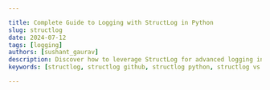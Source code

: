 ```yaml
---

title: Complete Guide to Logging with StructLog in Python
slug: structlog
date: 2024-07-12
tags: [logging]
authors: [sushant_gaurav]
description: Discover how to leverage StructLog for advanced logging in Python. Learn setup, configuration, and best practices for structured logging to enhance your application's observability.
keywords: [structlog, structlog github, structlog python, structlog vs logging, structlog fastapi]

---
```


<head>
<script
    type="application/ld+json"
    dangerouslySetInnerHTML={{ __html: JSON.stringify({
  "@context": "https://schema.org",
  "@type": "TechArticle",
  "headline": "Complete Guide to Logging with StructLog in Python",
  "alternativeHeadline": "Master structured logging in Python with StructLog - Learn setup, configuration, and best practices",
  "author": {
    "@type": "Person",
    "name": "Sushant Gaurav"
  },
  "publisher": {
    "@type": "Organization",
    "name": "SigNoz",
    "logo": {
      "@type": "ImageObject",
      "url": "https://signoz.io/img/SigNozLogo-orange.svg"
    }
  },
  "datePublished": "2024-07-12T00:00:00Z",
  "dateModified": "2024-07-12T00:00:00Z",
  "mainEntityOfPage": {
    "@type": "WebPage",
    "@id": "https://signoz.io/guides/structlog/"
  },
  "description": "Discover how to leverage StructLog for advanced logging in Python. Learn setup, configuration, and best practices for structured logging to enhance your application's observability.",
  "keywords": "structlog, structlog github, structlog python, structlog vs logging, structlog fastapi",
  "articleSection": "Technology",
  "inLanguage": "en",
  "isPartOf": {
    "@type": "Blog",
    "name": "SigNoz Blog",
    "url": "https://signoz.io/blog/"
  },
  "about": [
    {
      "@type": "Thing",
      "name": "StructLog",
      "description": "A structured logging package for Python"
    },
    {
      "@type": "Thing",
      "name": "Python",
      "description": "A high-level programming language"
    },
    {
      "@type": "Thing",
      "name": "Structured Logging",
      "description": "A logging approach that treats log entries as data structures rather than plain text"
    }
  ],
  "mentions": [
    {
      "@type": "SoftwareApplication",
      "name": "SigNoz",
      "applicationCategory": "Monitoring Software"
    },
    {
      "@type": "SoftwareApplication",
      "name": "FastAPI",
      "applicationCategory": "Web Framework"
    },
    {
      "@type": "SoftwareApplication",
      "name": "Django",
      "applicationCategory": "Web Framework"
    }
  ],
  "mainEntity": {
    "@type": "FAQPage",
    "mainEntity": [
      {
        "@type": "Question",
        "name": "What does StructLog do?",
        "acceptedAnswer": {
          "@type": "Answer",
          "text": "StructLog is a Python logging package that simplifies structured logging. It enables developers to log detailed data rather than plain text messages, resulting in improved log analysis and troubleshooting."
        }
      },
      {
        "@type": "Question",
        "name": "What is a structured log?",
        "acceptedAnswer": {
          "@type": "Answer",
          "text": "A structured log entry contains key-value pairs rather than unstructured, plain text. This format facilitates the programmatic parsing, searching, and analysis of log data."
        }
      },
      {
        "@type": "Question",
        "name": "What are the benefits of structured logging?",
        "acceptedAnswer": {
          "@type": "Answer",
          "text": "Structured logging has various advantages, including greater searchability, better integration with log analysis tools, simpler debugging, and improved monitoring capabilities. It enables more exact filtering and querying of log data."
        }
      },
      {
        "@type": "Question",
        "name": "What is the best format for a structured log?",
        "acceptedAnswer": {
          "@type": "Answer",
          "text": "The most suitable format for structured logs is frequently determined by the application and log analysis tools. JSON is a popular format because it is human-readable and can be easily interpreted by most logging and monitoring systems."
        }
      }
    ]
  },
  "tutorial": {
    "@type": "HowTo",
    "name": "How to Use StructLog in Python",
    "step": [
      {
        "@type": "HowToStep",
        "name": "Install StructLog",
        "text": "Install StructLog using pip: pip install structlog"
      },
      {
        "@type": "HowToStep",
        "name": "Configure StructLog",
        "text": "Set up StructLog with desired processors and renderers"
      },
      {
        "@type": "HowToStep",
        "name": "Create a Logger",
        "text": "Create a logger instance using structlog.get_logger()"
      },
      {
        "@type": "HowToStep",
        "name": "Add Context to Logs",
        "text": "Use bound loggers or context variables to add persistent context to logs"
      },
      {
        "@type": "HowToStep",
        "name": "Log Messages",
        "text": "Use logger methods like info(), error() to log structured messages"
      },
      {
        "@type": "HowToStep",
        "name": "Integrate with Frameworks",
        "text": "Integrate StructLog with web frameworks like FastAPI or Django"
      },
      {
        "@type": "HowToStep",
        "name": "Monitor Logs",
        "text": "Send logs to a monitoring tool like SigNoz for analysis and alerting"
      }
    ]
  }
}) }}
  />
</head>

Logging is an essential component of software development. It helps developers understand how programs behave and identify potential errors. A well-structured logging procedures are essential for debugging, monitoring, performance optimization, and regulatory compliance. 

StructLog is a Python library that provides an innovative approach to structured logging in Python, improving the logging experience with powerful features and flexibility. This article goes into the complexities of StructLog, demonstrating how it can be efficiently used in Python programs.

## What is StructLog?

StructLog is a structured logging package for Python designed to make logging easier and more powerful. Traditional logging often produces unordered logs, making the generated data difficult to understand. StructLog addresses this issue by creating structured, easy-to-read, and searchable logs. It allows developers to associate metadata with logs, which improves debugging and monitoring.

A question that may come to our mind at this stage is: [What is Structured Logging](https://signoz.io/blog/structured-logs/)? Let's answer this first.

Structured logging involves formatting log messages in a structured data format, like JSON, where each piece of information is represented in the format of a key-value pair. This approach contrasts with traditional plain-text logging, where log messages are free-form strings.

Let us now look at some of the key features and advantages of creating a well-structured log using StructLog.

To learn more about logging in Python, you can check out the article: [Complete Guide to Logging in Python](https://signoz.io/guides/logging-in-python/).

### Key Features

- Structured Data: Logs are more than just strings. They include structured data, making it easier to search and analyze.
- Flexible Formatting: Multiple output formats are supported, including JSON, plain text, and more.
- Contextual Logging: Add context to logs easily, helping to keep logs informative and relevant.
- Asynchronous Support: StructLog can be used with asynchronous frameworks and libraries.
- Ease of Integration: Works seamlessly with existing logging systems and can be integrated with other libraries.

### Advantages

- Enhanced Readability: Structured logs are easier to read and parse, reducing the time spent on troubleshooting.
- Better Debugging: Contextual information in logs helps in faster debugging and pinpointing issues.
- Integration with Monitoring Tools: Easily integrate with tools like SigNoz for enhanced observability.
- Consistency: Ensures consistency in log formats across different parts of the application.

## Setting Up StructLog in Python

### Installation

To install StructLog, you can use `pip` which is the package installer for Python. StructLog is available on `PyPI`, so it can be installed easily:

```
pip install structlog
```

### Basic Configuration

A simple setup with StructLog involves configuring the [logging format](https://signoz.io/guides/what-is-pythons-default-logging-formatter/) and defining a logger. The configuration can be customized to suit the needs of your application.

```python
import structlog

# Configure structlog to output in JSON format
structlog.configure(
    processors=[
        structlog.processors.JSONRenderer()
    ]
)

logger = structlog.get_logger()

# Log a more detailed message with additional context
logger.info("User login attempt", user="Sushant", success=True, ip_address="192.168.1.1")
```

In this example, we log a user login attempt with additional context such as the username, success status, and IP address. This structured logging provides more valuable information that can be easily analyzed and searched, making it more useful than a simple string message.

Example: Simple Logging with StructLog

Here’s a basic example that logs a simple message. In this example, we configure StructLog to use a `JSON` renderer and then log a message with some additional context.

```python
import structlog

# Configure structlog to output in JSON format
structlog.configure(
    processors=[
        structlog. processors.JSONRenderer()
    ]
)

# Create a logger instance
logger = structlog.get_logger()

# Log a message with additional context
logger.info("user_logged_in", user="sushant", status="success")
```

In this example, the log entry will be structured as a `JSON` object, making it easy to parse and analyze.

## Advanced Configuration

Let us now look at some advanced configurations and how we can customize our log outputs.

### Customizing Log Output

StructLog allows you to customize the log output to meet your specific needs. You can use custom processors to alter log data before it is produced. For example, you could wish to include a user ID with each log entry.

```python
import structlog

# Custom processor to add user_id to log entries
def add_user_id(_, __, event_dict):
    event_dict['user_id'] = '12345'
    return event_dict

# Configure structlog with the custom processor
structlog.configure(
    processors=[
        add_user_id,
        structlog.processors.JSONRenderer()
    ]
)

logger = structlog.get_logger()

# Log a message
logger.info("custom_log", action="test_action")
```

Explanation

1. Custom Processor Function:
    - `add_user_id(_, __, event_dict)`: This function adds a `user_id` key with a value of `'12345'` to the `event_dict`, which represents the log entry.
2. Configuration:
    - `processors=[add_user_id, structlog.processors.JSONRenderer()]`: The `structlog.configure` function is called with a list of processors. The first processor is our custom `add_user_id` function, and the second is `JSONRenderer`, which outputs logs in JSON format.
3. Logging a Message:
    - `logger.info("custom_log", action="test_action")`: This line logs a message with an additional `action` context. The custom processor automatically includes `user_id` in the log entry.

The resulting log output will be in JSON format and include the `user_id`, making it more informative and easier to analyze.

### Using Different Formatters

StructLog supports multiple formatters, such as JSON and plain text. You can switch between them as needed. This flexibility allows you to adapt the log format to the requirements of your application or environment.

```python
import structlog

# Configure structlog to use KeyValueRenderer for plain text output
structlog.configure(
    processors=[
        structlog.processors.KeyValueRenderer(key_order=["event", "user", "status"])
    ]
)

logger = structlog.get_logger()

# Log a message with additional context
logger.info("custom_log", user="sushant", status="success")
```

### Adding Context to Logs

Contextual logging involves adding persistent data to logs. `StructLog` makes this easy with binders. A binder attaches additional context to a logger, which is included in every log entry made with that logger.

```python
import structlog

# Create a logger and bind user context
logger = structlog.get_logger().bind(user="sushant")

# Log messages with the bound context
logger.info("user_action", action="login")
logger.info("user_action", action="view_profile")
```

In this example, the user context (`user="sushant"`) is included in both log entries.

Output:

<Figure src="/img/guides/2024/07/structlog-Untitled.webp" alt="Untitled" caption="Output" />

### Bound Loggers

Bound loggers are used to bind context to loggers, ensuring that particular information appears in each log entry. This is especially handy in web applications where you may wish to include request-specific information in all logs associated with that request.

```python
import structlog

# Create a logger and bind request context
logger = structlog.get_logger().bind(request_id="abc123")

# Log messages with the bound context
logger.info("request_started")
logger.info("request_ended")
```

In this example, the request context (`request_id="abc123"`) is included in both log entries.

Explanation:

1. Creating a Bound Logger:
    - `logger = structlog.get_logger().bind(request_id="abc123")`: Creates a logger and binds the `request_id` context to it.
2. Logging Messages:
    - `logger.info("request_started")` and `logger.info("request_ended")`: Logs messages with the bound context. The `request_id` is included in each log entry automatically.

### Combining Contexts

We can even combine dynamic context with bound loggers to create more detailed log entries.

### Example: Combining Bound and Dynamic Contexts

```python
import structlog

# Create a logger and bind request context
logger = structlog.get_logger().bind(request_id="abc123")

# Log a message with additional dynamic context
logger.info("user_action", user_id="12345", action="clicked_button")
```

### Explanation

1. Bound Logger:
    - `logger = structlog.get_logger().bind(request_id="abc123")`: Binds the `request_id` to the logger.
2. Dynamic Context:
    - `logger.info("user_action", user_id="12345", action="clicked_button")`: Logs a message with additional context such as `user_id` and `action`, alongside the bound `request_id`.

We can use both the bound loggers and dynamic context to ensure that critical information is consistently included in the logs. It still allows for the flexibility to add context-specific details.

### Log Filtering Using StructLog

Logs can be filtered based on conditions using custom processors. This is useful for controlling the quality of logs or excluding certain log entries from being output.

```python
import structlog

# Custom processor to filter out non-error logs
def filter_errors(_, __, event_dict):
    if event_dict.get("level") == "error":
        return event_dict
    else:
        return None

# Configure structlog with the custom processor
structlog.configure(
    processors=[
        filter_errors,
        structlog.processors.JSONRenderer()
    ]
)

logger = structlog.get_logger()

# Log messages with different levels
logger.error("error_log", message="This is an error")
logger.info("info_log", message="This should not appear")
```

In this example, only the error log entry will be output, while the info log entry will be filtered out.

## Preprocessors

Preprocessors change log entries before they are prepared and printed. They are handy for adding or modifying log data. For example, you can choose to include the server's hostname in each log entry.

```python
import structlog

# Custom processor to add hostname to log entries
def add_hostname(_, __, event_dict):
    event_dict['hostname'] = 'my_server'
    return event_dict

# Configure structlog with the custom processor
structlog.configure(
    processors=[
        add_hostname,
        structlog.processors.JSONRenderer()
    ]
)

logger = structlog.get_logger()

# Log a message with the custom processor
logger.info("log_with_hostname", event="sample_event")
```

In this example, the hostname (`hostname="my_server"`) is added to the log entry.

## Context Variables

Context variables allow you to maintain state across numerous sections of your program. This is important in online applications where requests may require a specific context, which should be included in all logs associated with that request.

```python
import structlog
from contextvars import ContextVar

# Create a context variable for request_id
request_id = ContextVar("request_id")

# Custom processor to add request_id to log entries
def add_request_id(_, __, event_dict):
    event_dict["request_id"] = request_id.get()
    return event_dict

# Configure structlog with the custom processor
structlog.configure(
    processors=[
        add_request_id,
        structlog.processors.JSONRenderer()
    ]
)

logger = structlog.get_logger()

# Set the context variable for the current request
request_id.set("abc123")

# Log a message with the custom processor
logger.info("log_with_context_var", log_message="sample_event")
```

In this example, the request ID (`request_id="abc123"`) is included in the log entry.

## Exceptions Transformations and Console Rendering

StructLog can transform exceptions and render them in a console-friendly format. This is useful for debugging and monitoring applications while they are being developed.

```python
import structlog

# Configure structlog to handle exceptions and render logs to the console
structlog.configure(
    processors=[
        structlog.processors.TimeStamper(fmt="ISO"),
        structlog.processors.StackInfoRenderer(),
        structlog.processors.format_exc_info,
        structlog.dev.ConsoleRenderer()
    ]
)

logger = structlog.get_logger()

try:
    1 / 0
except ZeroDivisionError:
    logger.error("exception_occurred", exc_info=True)
```

In this example, the exception details are included in the log entry, and the log is rendered to the console in a readable format.

## Integrating StructLog with Other Libraries

### StructLog with FastAPI

Integrating StructLog with FastAPI for structured logging in web applications is simple. You can configure StructLog in your FastAPI application to log-structured data for each request.

Note: 

FastAPI is a modern, fast (high-performance) web framework that is used for building APIs with Python (version 3.7+). FastAPI is designed for quick development and it offers numerous features like asynchronous request handling, automatic interactive API documentation, and excellent performance that is close to languages like: NodeJS and Go. So, FastAPI can be an ideal choice for high-performance applications.

Now, to use StructLog with FastAPI, we need to install both the `fastapi` and `uvicorn` modules. We can use pip to install these modules:

```bash
pip install fastapi uvicorn
```

Integrating StructLog with FastAPI involves setting up StructLog, configuring it to work with FastAPI, and then using it to log requests and responses.

```python
from fastapi import FastAPI
import structlog

# Create a FastAPI application
app = FastAPI()

# Configure structlog
structlog.configure(
    processors=[
        structlog.processors.JSONRenderer()
    ]
)

# Create a logger instance
logger = structlog.get_logger()

@app.get("/")
async def root():
    logger.info("fastapi_root", message="Root endpoint accessed")
    return {"message": "Hello World"}
```

In this example, every time the root endpoint is accessed, a log entry is created with structured data.

### StructLog with Django

StructLog provides structured logging features that ordinary logging in Python does not. This makes it an ideal solution for advanced applications that require contextual and organized logs. Standard logging in Python generally generates unstructured log entries that are difficult to read and analyze.

Note:

Django is a high-level Python web framework. Django provides numerous built-in features like an ORM, authentication, and an admin interface, making it an ideal choice for quickly and efficiently developing complex, database-driven websites. It promotes the reuse of code and best practices as well.

```python
# settings.py
import structlog

# Configure structlog
structlog.configure(
    processors=[
        structlog.processors.JSONRenderer()
    ]
)

# views.py
import structlog

# Create a logger instance
logger = structlog.get_logger()

def home_view(request):
    logger.info("django_home", message="Home page accessed")
    return HttpResponse("Hello World")
```

In this example, a structured log entry is created whenever the home view is accessed.

## StructLog vs. Standard Logging

StructLog provides structured logging features that ordinary logging in Python does not. This makes it an ideal solution for sophisticated applications that require contextual and organized logs. Standard logging in Python generally generates unstructured log entries that are difficult to read and analyze.

```python
import logging

# Standard logging setup
logging.basicConfig(level=logging.INFO, format='%(asctime)s - %(levelname)s - %(message)s')
logger = logging.getLogger(__name__)

# Log a message with standard logging
logger.info('This is an info message')

# StructLog setup
import structlog

structlog.configure(
    processors=[
        structlog.processors.JSONRenderer()
    ]
)

logger = structlog.get_logger()

# Log a message with StructLog
logger.info("user_logged_in", user="sushant", status="success")
```

In this example, the log entry created with StructLog is structured as a JSON object, which is easier to understand and analyze than the unstructured log entry created with normal logging.

## StructLog in a Production Environment

### Best Practices for Using StructLog in Production

When using StructLog in a production environment, observe these recommended practices to ensure effective and efficient logging.

- Use JSON Format: [JSON logs](https://signoz.io/blog/json-logs/) are easier to parse and integrate with [log management tools](https://signoz.io/blog/open-source-log-management/).
- Include Context: Always include relevant context in your logs to make them more informative.
- Error Handling: Ensure errors and exceptions are logged appropriately with sufficient details.
- Asynchronous Logging: For high-throughput applications, consider using asynchronous logging to minimize performance impact.
- Log Rotation: Implement log rotation to manage log file sizes and prevent disk space issues.

### Handling Exceptions and Errors

Ensure that exceptions are logged with sufficient information for debugging. StructLog allows you to incorporate exception details in log entries easily.

```python
import structlog

# Create a logger instance
logger = structlog.get_logger()

try:
    1 / 0
except ZeroDivisionError:
    logger.error("division_error", exc_info=True)
```

In this example, the log entry contains the exception information, making it easy to comprehend and diagnose the error.

### Logging Performance Considerations

While StructLog is efficient, you should always consider the performance implications of logging in high-throughput applications. To reduce the impact on application performance, use asynchronous logging as needed.

```python
import structlog
import asyncio

# Asynchronous logging example
async def log_async():
    logger = structlog.get_logger()
    logger.info("async_log", message="This is an asynchronous log message")

# Run the asynchronous log function
asyncio.run(log_async())
```

In this example, an asynchronous log entry is created, which can help improve performance in high-throughput applications.

## Sending StructLog Logs to Monitoring Tools

So far, we have implemented logging in Python. However, simply logging events is not enough to ensure the health and performance of your application. Monitoring these logs is crucial to gaining real-time insights, detecting issues promptly, and maintaining the overall stability of your system.

### Why Monitoring Logs is Important

Here are the key reasons why [monitoring logs](https://signoz.io/blog/log-monitoring/) is important:

1. Issue detection and troubleshooting
2. Performance monitoring
3. Security and Compliance
4. Operational insights
5. Automation and alerts
6. Historical analysis
7. Proactive maintenance
8. Support and customer service

To cover all the above major components, you can make use of tools like [SigNoz](https://signoz.io/). 

StructLog is easily connected with a variety of monitoring systems to improve observability. This allows you to better understand your application's behaviour and performance.

## Sending Logs to SigNoz

SigNoz is a full-stack open-source application performance monitoring and observability tool that can be used in place of DataDog and New Relic. SigNoz is built to give a SaaS-like user experience combined with the perks of open-source software. Developer tools should be developed first, and SigNoz was built by developers to address the gap between SaaS vendors and open-source software.

Key architecture features:

- Logs, Metrics, and traces under a single dashboard
    
    SigNoz provides logs, metrics, and traces all under a single dashboard. You can also correlate these telemetry signals to debug your application issues quickly.
    
- Native OpenTelemetry support
    
    SigNoz is built to support <a href="https://opentelemetry.io/" rel="noopener noreferrer nofollow" target="_blank">OpenTelemetry</a> natively, which is quietly becoming the world standard for generating and managing telemetry data.
    

### Setup SigNoz

<GetStartedSigNoz />

For detailed steps and configurations on how to send logs to SigNoz, refer to the [following official blog by SigNoz engineer Srikanth Chekuri](https://signoz.io/opentelemetry/logging-in-python/).

## Conclusion

- StructLog enhances Python logging by providing structured, contextual logs.
- It improves readability, better debugging, and easy integration with monitoring tools.
- Implement StructLog in your projects to gain better insights and control over your application's logging.
- Adding context to logs helps in faster debugging and pinpointing issues which makes the development process smoother.
- StructLog can be easily integrated with various monitoring tools like SigNoz, hence it enhances the observability to an extent.
- It also ensures consistency in log formats across different parts of the application which leads to uniformity and better log management.

### Resources

- <a href="https://www.structlog.org/" rel="noopener noreferrer nofollow" target="_blank">`StructLog` Documentation</a>
- [SigNoz Documentation](https://signoz.io/docs/)
- <a href="https://opentelemetry.io/" rel="noopener noreferrer nofollow" target="_blank">OpenTelemetry Documentation</a>

## FAQs

### What does StructLog do?

StructLog is a Python logging package that simplifies structured logging. It enables developers to log detailed data rather than plain text messages, resulting in improved log analysis and troubleshooting.

### What is a structured log?

A structured log entry contains key-value pairs rather than unstructured, plain text. This format facilitates the programmatic parsing, searching, and analysis of log data.

### What are the benefits of structured logging?

Structured logging has various advantages, including greater searchability, better integration with [log analysis tools](https://signoz.io/comparisons/log-analysis-tools/#signoz), simpler debugging, and improved monitoring capabilities. It enables more exact filtering and querying of log data.

### What is the best format for a structured log?

The most suitable format for structured logs is frequently determined by the application and log analysis tools. JSON is a popular format because it is human-readable and can be easily interpreted by most logging and monitoring systems.
